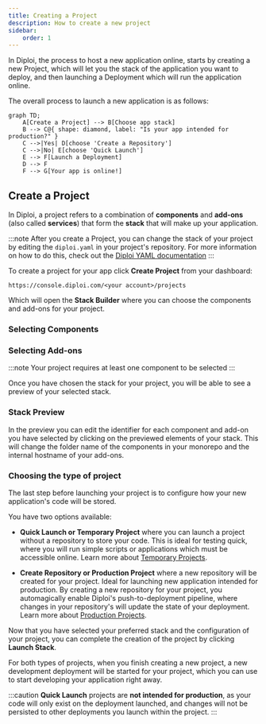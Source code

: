 ```yaml
---
title: Creating a Project
description: How to create a new project
sidebar:
    order: 1
---
```



In Diploi, the process to host a new application online, starts by creating a new Project, which will let you the stack of the application you want to deploy, and then launching a Deployment which will run the application online.

The overall process to launch a new application is as follows:

```mermaid
graph TD;
    A[Create a Project] --> B[Choose app stack]
    B --> C@{ shape: diamond, label: "Is your app intended for production?" }
    C -->|Yes| D[choose 'Create a Repository']
    C -->|No| E[choose 'Quick Launch']
    E --> F[Launch a Deployment]
    D --> F
    F --> G[Your app is online!]
```

## Create a Project

In Diploi, a project refers to a combination of **components** and **add-ons** (also called **services**) that form the **stack** that will make up your application.

:::note
After you create a Project, you can change the stack of your project by editing the `diploi.yaml` in your project's repository. For more information on how to do this, check out the [Diploi YAML documentation](/reference/diploiyaml/)
:::

To create a project for your app click **Create Project** from your dashboard:

`https://console.diploi.com/<your account>/projects`

Which will open the **Stack Builder** where you can choose the components and add-ons for your project.

### Selecting Components
<ImageToPNG src={CreateProjectComponents} alt="Project components"/>

### Selecting Add-ons
<ImageToPNG src={CreateProjectAddons} alt="Project add-ons"/>

:::note
Your project requires at least one component to be selected
::: 

Once you have chosen the stack for your project, you will be able to see a preview of your selected stack.

### Stack Preview

<ImageToPNG src={CreateProjectPreview} alt="Create a project example"/>

In the preview you can edit the identifier for each component and add-on you have selected by clicking on the previewed elements of your stack. This will change the folder name of the components in your monorepo and the internal hostname of your add-ons. 

<ImageToPNG src={CreateProjectEditNames} alt="Create a project example"/>

### Choosing the type of project

The last step before launching your project is to configure how your new application's code will be stored.

You have two options available:

- **Quick Launch or Temporary Project** where you can launch a project without a repository to store your code. This is ideal for testing quick, where you will run simple scripts or applications which must be accessible online. Learn more about [Temporary Projects](/project-types/temporary-project).

- **Create Repository  or Production Project** where a new repository will be created for your project. Ideal for launching new application intended for production. By creating a new repository for your project, you automagically enable Diploi's push-to-deployment pipeline, where changes in your repository's will update the state of your deployment. Learn more about [Production Projects](/project-types/production-project).

<ImageToPNG src={CreateProjectRepo} alt="Create a project repo"/>

Now that you have selected your preferred stack and the configuration of your project, you can complete the creation of the project by clicking **Launch Stack**.

For both types of projects, when you finish creating a new project, a new development deployment will be started for your project, which you can use to start developing your application right away.

:::caution
**Quick Launch** projects are **not intended for production**, as your code will only exist on the deployment launched, and changes will not be persisted to other deployments you launch within the project.
:::